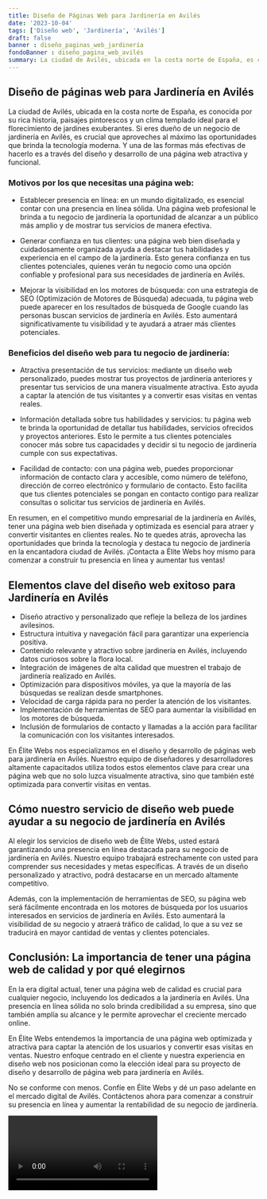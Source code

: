 ```yaml
---
title: Diseño de Páginas Web para Jardinería en Avilés
date: '2023-10-04'
tags: ['Diseño web', 'Jardinería', 'Avilés']
draft: false
banner : diseño_paginas_web_jardinería
fondoBanner : diseño_pagina_web_avilés
summary: La ciudad de Avilés, ubicada en la costa norte de España, es conocida por su rica historia, paisajes pintorescos y un clima templado ideal para el florecimiento de jardines exuberantes. Si eres dueño de un negocio de jardinería en Avilés, es crucial que aproveches al máximo las oportunidades que brinda la tecnología moderna. Y una de las formas más efectivas de hacerlo es a través del diseño y desarrollo de una página web atractiva y funcional.
---
```


## Diseño de páginas web para Jardinería en Avilés

La ciudad de Avilés, ubicada en la costa norte de España, es conocida por su rica historia, paisajes pintorescos y un clima templado ideal para el florecimiento de jardines exuberantes. Si eres dueño de un negocio de jardinería en Avilés, es crucial que aproveches al máximo las oportunidades que brinda la tecnología moderna. Y una de las formas más efectivas de hacerlo es a través del diseño y desarrollo de una página web atractiva y funcional.

### Motivos por los que necesitas una página web:

- Establecer presencia en línea: en un mundo digitalizado, es esencial contar con una presencia en línea sólida. Una página web profesional le brinda a tu negocio de jardinería la oportunidad de alcanzar a un público más amplio y de mostrar tus servicios de manera efectiva.

- Generar confianza en tus clientes: una página web bien diseñada y cuidadosamente organizada ayuda a destacar tus habilidades y experiencia en el campo de la jardinería. Esto genera confianza en tus clientes potenciales, quienes verán tu negocio como una opción confiable y profesional para sus necesidades de jardinería en Avilés.

- Mejorar la visibilidad en los motores de búsqueda: con una estrategia de SEO (Optimización de Motores de Búsqueda) adecuada, tu página web puede aparecer en los resultados de búsqueda de Google cuando las personas buscan servicios de jardinería en Avilés. Esto aumentará significativamente tu visibilidad y te ayudará a atraer más clientes potenciales.

### Beneficios del diseño web para tu negocio de jardinería:

- Atractiva presentación de tus servicios: mediante un diseño web personalizado, puedes mostrar tus proyectos de jardinería anteriores y presentar tus servicios de una manera visualmente atractiva. Esto ayuda a captar la atención de tus visitantes y a convertir esas visitas en ventas reales.

- Información detallada sobre tus habilidades y servicios: tu página web te brinda la oportunidad de detallar tus habilidades, servicios ofrecidos y proyectos anteriores. Esto le permite a tus clientes potenciales conocer más sobre tus capacidades y decidir si tu negocio de jardinería cumple con sus expectativas.

- Facilidad de contacto: con una página web, puedes proporcionar información de contacto clara y accesible, como número de teléfono, dirección de correo electrónico y formulario de contacto. Esto facilita que tus clientes potenciales se pongan en contacto contigo para realizar consultas o solicitar tus servicios de jardinería en Avilés.

En resumen, en el competitivo mundo empresarial de la jardinería en Avilés, tener una página web bien diseñada y optimizada es esencial para atraer y convertir visitantes en clientes reales. No te quedes atrás, aprovecha las oportunidades que brinda la tecnología y destaca tu negocio de jardinería en la encantadora ciudad de Avilés. ¡Contacta a Élite Webs hoy mismo para comenzar a construir tu presencia en línea y aumentar tus ventas!

<GifSeo />

<Cta />

## Elementos clave del diseño web exitoso para Jardinería en Avilés

- Diseño atractivo y personalizado que refleje la belleza de los jardines avilesinos.
- Estructura intuitiva y navegación fácil para garantizar una experiencia positiva.
- Contenido relevante y atractivo sobre jardinería en Avilés, incluyendo datos curiosos sobre la flora local.
- Integración de imágenes de alta calidad que muestren el trabajo de jardinería realizado en Avilés.
- Optimización para dispositivos móviles, ya que la mayoría de las búsquedas se realizan desde smartphones.
- Velocidad de carga rápida para no perder la atención de los visitantes.
- Implementación de herramientas de SEO para aumentar la visibilidad en los motores de búsqueda.
- Inclusión de formularios de contacto y llamadas a la acción para facilitar la comunicación con los visitantes interesados.

En Élite Webs nos especializamos en el diseño y desarrollo de páginas web para jardinería en Avilés. Nuestro equipo de diseñadores y desarrolladores altamente capacitados utiliza todos estos elementos clave para crear una página web que no solo luzca visualmente atractiva, sino que también esté optimizada para convertir visitas en ventas.

## Cómo nuestro servicio de diseño web puede ayudar a su negocio de jardinería en Avilés

Al elegir los servicios de diseño web de Élite Webs, usted estará garantizando una presencia en línea destacada para su negocio de jardinería en Avilés. Nuestro equipo trabajará estrechamente con usted para comprender sus necesidades y metas específicas. A través de un diseño personalizado y atractivo, podrá destacarse en un mercado altamente competitivo.

Además, con la implementación de herramientas de SEO, su página web será fácilmente encontrada en los motores de búsqueda por los usuarios interesados en servicios de jardinería en Avilés. Esto aumentará la visibilidad de su negocio y atraerá tráfico de calidad, lo que a su vez se traducirá en mayor cantidad de ventas y clientes potenciales.

## Conclusión: La importancia de tener una página web de calidad y por qué elegirnos

En la era digital actual, tener una página web de calidad es crucial para cualquier negocio, incluyendo los dedicados a la jardinería en Avilés. Una presencia en línea sólida no solo brinda credibilidad a su empresa, sino que también amplía su alcance y le permite aprovechar el creciente mercado online.

En Élite Webs entendemos la importancia de una página web optimizada y atractiva para captar la atención de los usuarios y convertir esas visitas en ventas. Nuestro enfoque centrado en el cliente y nuestra experiencia en diseño web nos posicionan como la elección ideal para su proyecto de diseño y desarrollo de página web para jardinería en Avilés.

No se conforme con menos. Confíe en Élite Webs y dé un paso adelante en el mercado digital de Avilés. Contáctenos ahora para comenzar a construir su presencia en línea y aumentar la rentabilidad de su negocio de jardinería.

<Video />

<CtaBot job='Jardinería' city='Avilés'/>

<Gmaps query='Avilés+españa+maps' />